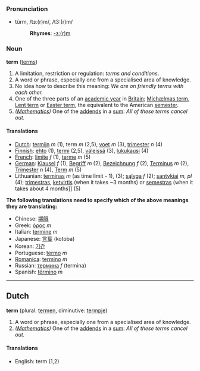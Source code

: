 ===Pronunciation===
*tûrm, /tɜː(r)m/, /t3:(r)m/
*:'''Rhymes''': [[Rhymes:English:-ɜː(r)m|-ɜː(r)m]]

===Noun===
'''term''' ([[terms]])

# A limitation, restriction or regulation: ''terms and conditions''.
# A word or phrase, especially one from a specialised area of knowledge.
# No idea how to describe this meaning: ''We are on friendly terms with each other.''
# One of the three parts of an [[academic year]] in [[Britain]]; [[Michælmas term]], [[Lent term]] or [[Easter term]], the equivalent to the American [[semester]].
# ''([[Mathematics]])'' One of the [[addend]]s in a [[sum]]: ''All of these terms cancel out.''

====Translations====
*[[Dutch]]: [[termijn]] ''m'' (1), term ''m'' (2,5), [[voet]] ''m'' (3), [[trimester]] ''n'' (4)
*[[Finnish]]: [[ehto]] (1), [[termi]] (2,5), [[väleissä]] (3), [[lukukausi]] (4)
*[[French]]: [[limite]] ''f'' (1), [[terme]] ''m'' (5)
*[[German]]: [[Klausel]] ''f'' (1), [[Begriff]] ''m'' (2), [[Bezeichnung]] ''f'' (2), [[Terminus]] ''m'' (2), [[Trimester]] ''n'' (4), [[Term]] ''m'' (5)
*Lithuanian: [[terminas]] ''m'' (as time limit - 1), (3); [[sąlyga]] ''f'' (2); [[santykiai]] ''m, pl'' (4); [[trimestras]], [[ketvirtis]] (when it takes ~3 months) or [[semestras]] (when it takes about 4 months]] (5)

'''The following translations need to specify which of the above meanings they are translating:'''
*Chinese: [[期限]]
*Greek: [[όρος]] ''m''
*Italian: [[termine]] ''m''
*Japanese: [[言葉]] (kotoba)
*Korean: [[기간]]
*Portuguese: [[termo]] ''m''
*[[Romanica]]: [[termino]] ''m''
*Russian: [[термина]] ''f'' (termina)
*Spanish: [[término]] ''m''

----

==Dutch==
'''term''' (plural: [[termen]], diminutive: [[termpje]])

# A word or phrase, especially one from a specialised area of knowledge.
# ''([[Mathematics]])'' One of the [[addend]]s in a [[sum]]: ''All of these terms cancel out.''

====Translations====
*English: term (1,2)